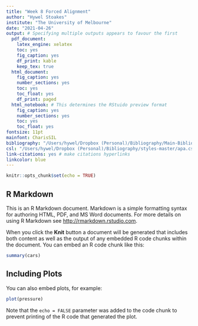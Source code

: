 ```yaml
---
title: "Week 8 Forced Alignment"
author: "Hywel Stoakes"
institute: "The University of Melbourne"
date: "2021-04-26"
output: # Specifying multiple outputs appears to favour the first
  pdf_document:
    latex_engine: xelatex
    toc: yes
    fig_caption: yes
    df_print: kable
    keep_tex: true
  html_document:
    fig_caption: yes
    number_sections: yes
    toc: yes
    toc_float: yes
    df_print: paged
  html_notebook: # This determines the RStuido preview format
    fig_caption: yes
    number_sections: yes
    toc: yes
    toc_float: yes
fontsize: 11pt  
mainfont: CharisSIL    
bibliography: "/Users/hywel/Dropbox (Personal)/Bibliography/Main-Bibliography_2021.bib"
csl: "/Users/hywel/Dropbox (Personal)/Bibliography/styles-master/apa.csl"
link-citations: yes # make citations hyperlinks
linkcolor: blue
---
```


```r
knitr::opts_chunk$set(echo = TRUE)
```

## R Markdown

This is an R Markdown document. Markdown is a simple formatting syntax for authoring HTML, PDF, and MS Word documents. For more details on using R Markdown see <http://rmarkdown.rstudio.com>.

When you click the **Knit** button a document will be generated that includes both content as well as the output of any embedded R code chunks within the document. You can embed an R code chunk like this:

```r
summary(cars)
```

## Including Plots

You can also embed plots, for example:

```r
plot(pressure)
```

Note that the `echo = FALSE` parameter was added to the code chunk to prevent printing of the R code that generated the plot.
